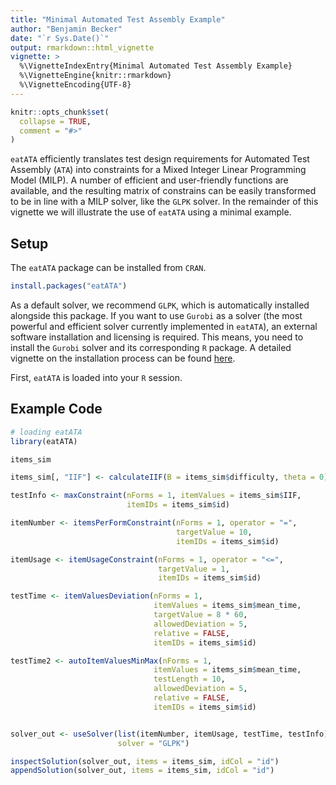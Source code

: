 ---
title: "Minimal Automated Test Assembly Example"
author: "Benjamin Becker"
date: "`r Sys.Date()`"
output: rmarkdown::html_vignette
vignette: >
  %\VignetteIndexEntry{Minimal Automated Test Assembly Example}
  %\VignetteEngine{knitr::rmarkdown}
  %\VignetteEncoding{UTF-8}
---

```{r, include = FALSE}
knitr::opts_chunk$set(
  collapse = TRUE,
  comment = "#>"
)
```

`eatATA` efficiently translates test design requirements for Automated Test Assembly (`ATA`) into constraints for a Mixed Integer Linear Programming Model (MILP). A number of efficient and user-friendly functions are available, and the resulting matrix of constrains can be easily transformed to be in line with a MILP solver, like the `GLPK` solver. In the remainder of this vignette we will illustrate the use of `eatATA` using a minimal example.

## Setup
The `eatATA` package can be installed from `CRAN`.  

```{r installation, eval = FALSE}
install.packages("eatATA")
```

As a default solver, we recommend `GLPK`, which is automatically installed alongside this package. If you want to use `Gurobi` as a solver (the most powerful and efficient solver currently implemented in `eatATA`), an external software installation and licensing is required. This means, you need to install the `Gurobi` solver and its corresponding `R` package. A detailed vignette on the installation process can be found [here](https://CRAN.R-project.org/package=prioritizr/vignettes/gurobi_installation.html). 

First, `eatATA` is loaded into your `R` session.

## Example Code
```{r library, message = FALSE}
# loading eatATA
library(eatATA)

items_sim

items_sim[, "IIF"] <- calculateIIF(B = items_sim$difficulty, theta = 0)

testInfo <- maxConstraint(nForms = 1, itemValues = items_sim$IIF,
                          itemIDs = items_sim$id)

itemNumber <- itemsPerFormConstraint(nForms = 1, operator = "=", 
                                     targetValue = 10, 
                                     itemIDs = items_sim$id)

itemUsage <- itemUsageConstraint(nForms = 1, operator = "<=", 
                                 targetValue = 1, 
                                 itemIDs = items_sim$id)

testTime <- itemValuesDeviation(nForms = 1, 
                                itemValues = items_sim$mean_time,
                                targetValue = 8 * 60, 
                                allowedDeviation = 5,
                                relative = FALSE, 
                                itemIDs = items_sim$id)

testTime2 <- autoItemValuesMinMax(nForms = 1, 
                                itemValues = items_sim$mean_time,
                                testLength = 10, 
                                allowedDeviation = 5,
                                relative = FALSE, 
                                itemIDs = items_sim$id)


solver_out <- useSolver(list(itemNumber, itemUsage, testTime, testInfo),
                        solver = "GLPK")

inspectSolution(solver_out, items = items_sim, idCol = "id")
appendSolution(solver_out, items = items_sim, idCol = "id")

```


